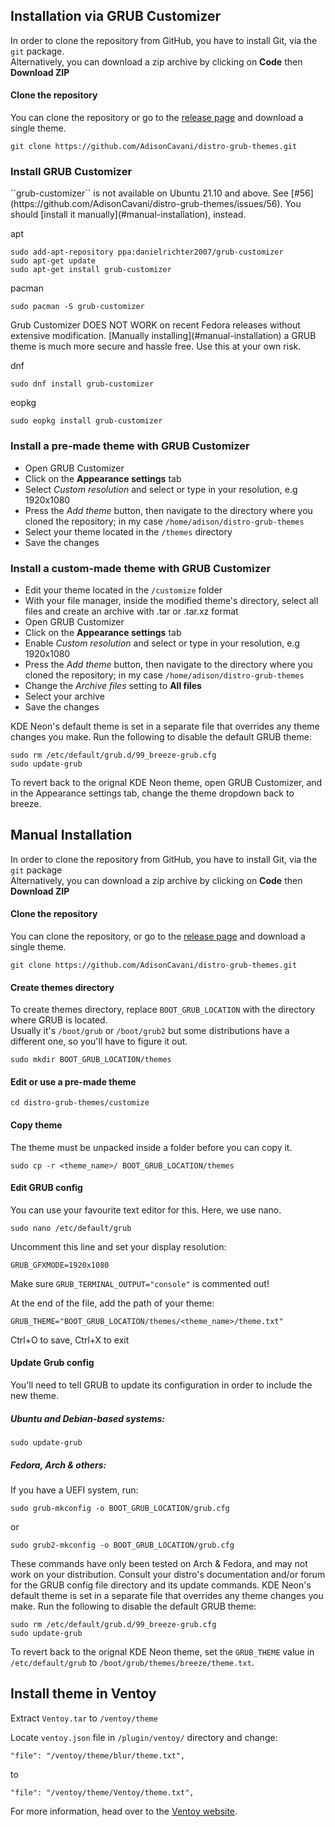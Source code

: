 ## Installation via GRUB Customizer

In order to clone the repository from GitHub, you have to install Git, via the `git` package.  
Alternatively, you can download a zip archive by clicking on **Code** then **Download ZIP**

#### Clone the repository

You can clone the repository or go to the [release page](https://github.com/AdisonCavani/distro-grub-themes/releases) and download a single theme.

```shell
git clone https://github.com/AdisonCavani/distro-grub-themes.git
```

### Install GRUB Customizer

<Callout type="warning">
  ``grub-customizer`` is not available on Ubuntu 21.10 and above.  
  See [#56](https://github.com/AdisonCavani/distro-grub-themes/issues/56).  
  You should [install it manually](#manual-installation), instead.
</Callout>

apt

```shell
sudo add-apt-repository ppa:danielrichter2007/grub-customizer
sudo apt-get update
sudo apt-get install grub-customizer
```

pacman

```shell
sudo pacman -S grub-customizer
```

<Callout type="warning">
  Grub Customizer DOES NOT WORK on recent Fedora releases without extensive modification.  
  [Manually installing](#manual-installation) a GRUB theme is much more secure and hassle free.  
  Use this at your own risk.
</Callout>

dnf

```shell
sudo dnf install grub-customizer
```

eopkg

```shell
sudo eopkg install grub-customizer
```

### Install a pre-made theme with GRUB Customizer

- Open GRUB Customizer
- Click on the **Appearance settings** tab
- Select _Custom resolution_ and select or type in your resolution, e.g 1920x1080
- Press the _Add theme_ button, then navigate to the directory where you cloned the repository; in my case `/home/adison/distro-grub-themes`
- Select your theme located in the `/themes` directory
- Save the changes

### Install a custom-made theme with GRUB Customizer

- Edit your theme located in the `/customize` folder
- With your file manager, inside the modified theme's directory, select all files and create an archive with .tar or .tar.xz format
- Open GRUB Customizer
- Click on the **Appearance settings** tab
- Enable _Custom resolution_ and select or type in your resolution, e.g 1920x1080
- Press the _Add theme_ button, then navigate to the directory where you cloned the repository; in my case `/home/adison/distro-grub-themes`
- Change the _Archive files_ setting to **All files**
- Select your archive
- Save the changes

<Callout>
  KDE Neon's default theme is set in a separate file that overrides any theme changes you make.  
  Run the following to disable the default GRUB theme:
  
  ```shell
  sudo rm /etc/default/grub.d/99_breeze-grub.cfg
  sudo update-grub
  ```
  
  To revert back to the orignal KDE Neon theme, open GRUB Customizer, and in the Appearance settings tab, change the theme dropdown back to breeze.
</Callout>

## Manual Installation

In order to clone the repository from GitHub, you have to install Git, via the `git` package  
Alternatively, you can download a zip archive by clicking on **Code** then **Download ZIP**

#### Clone the repository

You can clone the repository, or go to the [release page](https://github.com/AdisonCavani/distro-grub-themes/releases) and download a single theme.

```shell
git clone https://github.com/AdisonCavani/distro-grub-themes.git
```

#### Create themes directory
To create themes directory, replace `BOOT_GRUB_LOCATION` with the directory where GRUB is located.  
Usually it's `/boot/grub` or `/boot/grub2` but some distributions have a different one, so you'll have to figure it out.

```shell
sudo mkdir BOOT_GRUB_LOCATION/themes
```

#### Edit or use a pre-made theme

```shell
cd distro-grub-themes/customize
```

#### Copy theme

The theme must be unpacked inside a folder before you can copy it.

```
sudo cp -r <theme_name>/ BOOT_GRUB_LOCATION/themes
```

#### Edit GRUB config

You can use your favourite text editor for this. Here, we use nano.

```shell
sudo nano /etc/default/grub
```

Uncomment this line and set your display resolution:

```
GRUB_GFXMODE=1920x1080
```

Make sure ``GRUB_TERMINAL_OUTPUT="console"`` is commented out!

At the end of the file, add the path of your theme:

```
GRUB_THEME="BOOT_GRUB_LOCATION/themes/<theme_name>/theme.txt"
```

Ctrl+O to save, Ctrl+X to exit

#### Update Grub config

You'll need to tell GRUB to update its configuration in order to include the new theme.

##### Ubuntu and Debian-based systems:

```shell
sudo update-grub
```

##### Fedora, Arch & others: 


If you have a UEFI system, run:

```
sudo grub-mkconfig -o BOOT_GRUB_LOCATION/grub.cfg
```
or
```
sudo grub2-mkconfig -o BOOT_GRUB_LOCATION/grub.cfg
```

<Callout type="warning">
  These commands have only been tested on Arch & Fedora, and may not work on your distribution. Consult your distro's documentation and/or forum for the GRUB config file directory and its update commands.
 
</Callout>

<Callout>
  KDE Neon's default theme is set in a separate file that overrides any theme changes you make.  
  Run the following to disable the default GRUB theme:
  
  ```shell
  sudo rm /etc/default/grub.d/99_breeze-grub.cfg
  sudo update-grub
  ```
  
  To revert back to the orignal KDE Neon theme, set the `GRUB_THEME` value in `/etc/default/grub` to `/boot/grub/themes/breeze/theme.txt`.
</Callout>

## Install theme in Ventoy

Extract `Ventoy.tar` to `/ventoy/theme`

Locate `ventoy.json` file in `/plugin/ventoy/` directory and change:

```
"file": "/ventoy/theme/blur/theme.txt",
```

to

```
"file": "/ventoy/theme/Ventoy/theme.txt",
```

For more information, head over to the [Ventoy website](https://www.ventoy.net/en/plugin_theme.html).
